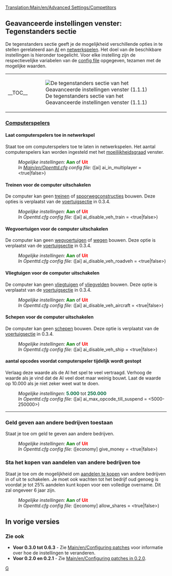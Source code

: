 [[Translation:Main/en/Advanced Settings/Competitors]]{{nl/Geavanceerde instellingen}}

==Geavanceerde instellingen venster: Tegenstanders sectie==
De tegenstanders sectie geeft je de mogelijkheid verschillende opties in te stellen gerelateerd aan [[Main/en/AI:Main Page|AI]] en [[Main/nl/Multiplayer|netwerkspelen]]. Het doel van de beschikbare instellingen is hieronder toegelicht. Voor elke instelling zijn de respectievelijke variabelen van de [[Main/en/Openttd.cfg|config file]] opgegeven, tezamen met de mogelijke waarden.
{| align="center"
|- valign="top"
|__TOC__
|[[File:en/GI tegenstanders.png|frame|left|De tegenstanders sectie van het Geavanceerde instellingen venster (1.1.1)]]
|}

===<u>Computerspelers</u>===
====Laat computerspelers toe in netwerkspel====
{{nl/Kenmerken|0.4|align="right"|text=(0.4.5)}}
Staat toe om computerspelers toe te laten in netwerkspelen. Het aantal computerspelers kan worden ingesteld met het [[Main/nl/Moeilijkheidsgraad|moeilijkheidsgraad]] venster.
:''Mogelijke instellingen:'' <span style="color:green">'''Aan'''</span> of <span style="color:red">'''Uit'''</span>
:''In [[Main/en/Openttd.cfg]] config file:'' ([ai] ai_in_multiplayer = <true|false>)
====Treinen voor de computer uitschakelen====
{{nl/Kenmerken|Old|align="right"|text=(0.3.2)}}
De computer kan geen [[Main/nl/Treinen|treinen]] of [[Main/nl/Spoorwegconstructies|spoorwegconstructies]] bouwen.
Deze opties is verplaatst van de [[Main/en/Configuring patches/Vehicles#Disable trains for computer|voertuigsectie]] in 0.3.4.
:''Mogelijke instellingen:'' <span style="color:green">'''Aan'''</span> of <span style="color:red">'''Uit'''</span>
:''In Openttd.cfg config file:'' ([ai] ai_disable_veh_train = <true|false>)
====Wegvoertuigen voor de computer uitschakelen====
{{nl/Kenmerken|Old|align="right"|text=(0.3.2)}}
De computer kan geen [[Main/nl/Wegvoertuigen|wegvoertuigen]] of [[Main/nl/Wegconstructies|wegen]] bouwen. Deze optie is verplaatst van de [[Main/en/Configuring patches/Vehicles#Disable road vehicles for computer|voertuigsectie]] in 0.3.4.
:''Mogelijke instellingen:'' <span style="color:green">'''Aan'''</span> of <span style="color:red">'''Uit'''</span>
:''In Openttd.cfg config file:'' ([ai] ai_disable_veh_roadveh = <true|false>)
====Vliegtuigen voor de computer uitschakelen====
{{nl/Kenmerken|Old|align="right"|text=(0.3.2)}}
De computer kan geen [[Main/nl/Vliegtuigen|vliegtuigen]] of [[Main/nl/Vliegveld|vliegvelden]] bouwen. Deze optie is verplaatst van de [[Main/en/Configuring patches/Vehicles#Disable aircraft for computer|voertuigsectie]] in 0.3.4.
:''Mogelijke instellingen:'' <span style="color:green">'''Aan'''</span> of <span style="color:red">'''Uit'''</span>
:''In Openttd.cfg config file:'' ([ai] ai_disable_veh_aircraft = <true|false>)

====Schepen voor de computer uitschakelen====
{{nl/Kenmerken|Old|align="right"|text=(0.3.2)}}
De computer kan geen [[Main/nl/Schepen|schepen]] bouwen. Deze optie is verplaatst van de [[Main/en/Configuring patches/Vehicles#Disable ships for computer|voertuigsectie]] in 0.3.4.
:''Mogelijke instellingen:'' <span style="color:green">'''Aan'''</span> of <span style="color:red">'''Uit'''</span>
:''In Openttd.cfg config file:'' ([ai] ai_disable_veh_ship = <true|false>)
====aantal opcodes voordat computerspeler tijdelijk wordt gestopt====
{{nl/Kenmerken|0.7|align="right"|text=(0.7.0)}}
Verlaag deze waarde als de AI het spel te veel vertraagd. Verhoog de waarde als je vind dat de AI veel doet maar weinig bouwt. Laat de waarde op 10.000 als je niet zeker weet wat te doen.
:''Mogelijke instellingen:'' <span style="color:#00693E">'''5.000'''</span> tot <span style="color:#00693E">'''250.000'''</span>
:''In Openttd.cfg config file:'' ([ai] ai_max_opcode_till_suspend = <5000-250000>)
{{en/-}}
----
===Geld geven aan andere bedrijven toestaan===
{{nl/Kenmerken|0.7|align="right"|text=(0.7.0)}}
Staat je toe om geld te geven aan andere bedrijven.
:''Mogelijke instellingen:'' <span style="color:green">'''Aan'''</span> of <span style="color:red">'''Uit'''</span>
:''In Openttd.cfg config file:'' ([economy] give_money = <true|false>)
{{en/-}}
===Sta het kopen van aandelen van andere bedrijven toe===
{{nl/Kenmerken|0.7|align="right"|text=(0.7.0)}}
Staat je toe om de mogelijkheid om [[Main/en/Economie/Nl#Aandelenhandel|aandelen te kopen]] van andere bedrijven in of uit te schakelen. Je moet ook wachten tot het bedrijf oud genoeg is voordat je tot 25% aandelen kunt kopen voor een volledige overname. Dit zal ongeveer 6 jaar zijn.
:''Mogelijke instellingen:'' <span style="color:green">'''Aan'''</span> of <span style="color:red">'''Uit'''</span>
:''In Openttd.cfg config file:'' ([economy] allow_shares = <true|false>)
{{en/-}}

==In vorige versies==
===Zie ook===
*'''Voor 0.3.0 tot 0.6.3''' - Zie [[Main/en/Configuring patches]] voor informatie over hoe de instellingen te veranderen.
*'''Voor 0.2.0 en 0.2.1''' - Zie [[Main/en/Configuring patches in 0.2.0]].

[[Category:nl/Instellingen en voorkeuren|G]]
